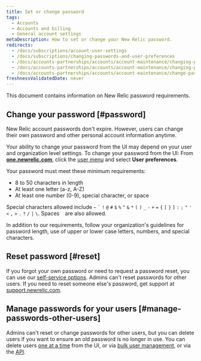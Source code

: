 ```yaml
---
title: Set or change password
tags:
  - Accounts
  - Accounts and billing
  - General account settings
metaDescription: How to set or change your New Relic password.
redirects:
  - /docs/subscriptions/account-user-settings
  - /docs/subscriptions/changing-passwords-and-user-preferences
  - /docs/accounts-partnerships/accounts/account-maintenance/changing-passwords-and-user-preferences
  - /docs/accounts-partnerships/accounts/account-maintenance/changing-passwords-user-preferences
  - /docs/accounts-partnerships/accounts/account-maintenance/change-passwords-user-preferences
freshnessValidatedDate: never
---
```


This document contains information on New Relic password requirements.

## Change your password [#password]

New Relic account passwords don't expire. However, users can change their own password and other personal account information anytime.

Your ability to change your password from the UI may depend on your user and organization level settings. To change your password from the UI: From **[one.newrelic.com](https://one.newrelic.com)**, click the [user menu](/docs/accounts/accounts-billing/general-account-settings/intro-account-settings) and select **User preferences**. 

Your password must meet these minimum requirements:

* 8 to 50 characters in length
* At least one letter (a-z, A-Z)
* At least one number (0-9), special character, or space

Special characters allowed include `~` `` ` `` `!` `@` `#` `$` `%` `^` `&` `*` `(` `)` `_` `-` `+` `=` `{` `[` `}` `]` `:` `;` `"` `'` `<` `,` `>` `.` `?` `/` `|` `\`. Spaces ` ` are also allowed.

<Callout variant="important">
  In addition to our requirements, follow your organization's guidelines for password length, use of upper or lower case letters, numbers, and special characters.
</Callout>

## Reset password [#reset]

If you forgot your own password or need to request a password reset, you can use our [self-service options](/docs/accounts-partnerships/accounts/account-setup/troubleshoot-password-email-address-login-problems#forgot-password). Admins can't reset passwords for other users. If you need to reset someone else's password, get support at [support.newrelic.com](https://support.newrelic.com).

## Manage passwords for your users [#manage-passwords-other-users]

Admins can't reset or change passwords for other users, but you can delete users if you want to ensure an old password is no longer in use. You can delete users [one at a time](/docs/accounts/original-accounts-billing/original-users-roles/users-roles-original-user-model/#deleting) from the UI, or via [bulk user management](/docs/accounts/original-accounts-billing/original-users-roles/users-roles-original-user-model/#bulk), or via the [API](/docs/apis/nerdgraph/examples/nerdgraph-manage-users/#delete-users). 
